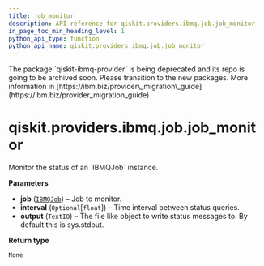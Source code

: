 ```yaml
---
title: job_monitor
description: API reference for qiskit.providers.ibmq.job.job_monitor
in_page_toc_min_heading_level: 1
python_api_type: function
python_api_name: qiskit.providers.ibmq.job.job_monitor
---
```


<Admonition title="Warning" type="caution">
  The package `qiskit-ibmq-provider` is being deprecated and its repo is going to be archived soon. Please transition to the new packages. More information in [https://ibm.biz/provider\_migration\_guide](https://ibm.biz/provider_migration_guide)
</Admonition>

<span id="qiskit-providers-ibmq-job-job-monitor" />

# qiskit.providers.ibmq.job.job\_monitor

<Function id="qiskit.providers.ibmq.job.job_monitor" isDedicatedPage={true} github="https://github.com/qiskit/qiskit-ibmq-provider/tree/stable/0.20/qiskit/providers/ibmq/job/job_monitor.py" signature="job_monitor(job, interval=None, output=<_io.TextIOWrapper name='<stdout>' mode='w' encoding='utf-8'>)">
  Monitor the status of an `IBMQJob` instance.

  **Parameters**

  *   **job** ([`IBMQJob`](qiskit.providers.ibmq.job.IBMQJob "qiskit.providers.ibmq.job.ibmqjob.IBMQJob")) – Job to monitor.
  *   **interval** (`Optional`\[`float`]) – Time interval between status queries.
  *   **output** (`TextIO`) – The file like object to write status messages to. By default this is sys.stdout.

  **Return type**

  `None`
</Function>

